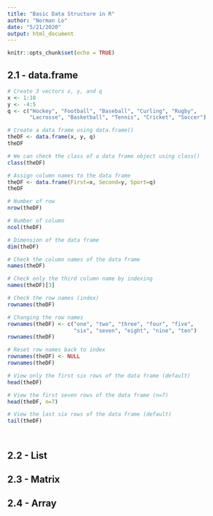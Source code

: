 ```yaml
---
title: "Basic Data Structure in R"
author: "Norman Lo"
date: "5/21/2020"
output: html_document
---
```


```r
knitr::opts_chunk$set(echo = TRUE)
```

## 2.1 - data.frame

```r
# Create 3 vectors x, y, and q
x <- 1:10
y <- -4:5
q <- c("Hockey", "Football", "Baseball", "Curling", "Rugby",
       "Lacrosse", "Basketball", "Tennis", "Cricket", "Soccer")

# Create a data frame using data.frame()
theDF <- data.frame(x, y, q)
theDF

# We can check the class of a data frame object using class()
class(theDF)
```



```r
# Assign column names to the data frame
theDF <- data.frame(First=x, Second=y, Sport=q)
theDF
```



```r
# Number of row
nrow(theDF)

# Number of column
ncol(theDF)

# Dimension of the data frame
dim(theDF)
```



```r
# Check the column names of the data frame
names(theDF)

# Check only the third column name by indexing
names(theDF)[3]

# Check the row names (index)
rownames(theDF)

# Changing the row names
rownames(theDF) <- c("one", "two", "three", "four", "five",
                     "six", "seven", "eight", "nine", "ten")
rownames(theDF)

# Reset row names back to index
rownames(theDF) <- NULL
rownames(theDF)
```



```r
# View only the first six rows of the data frame (default)
head(theDF)

# View the first seven rows of the data frame (n=7)
head(theDF, n=7)

# View the last six rows of the data frame (default)
tail(theDF)
```





```r



```



```r


```














## 2.2 - List


## 2.3 - Matrix


## 2.4 - Array
